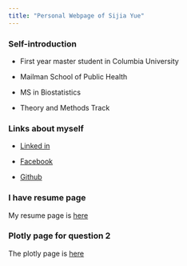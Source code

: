 ```yaml
---
title: "Personal Webpage of Sijia Yue"
---
```


### Self-introduction

* First year master student in Columbia University

* Mailman School of Public Health

* MS in Biostatistics

* Theory and Methods Track


### Links about myself

* [Linked in](https://www.linkedin.com/in/sijia-yue-4100b7158/)

* [Facebook](https://www.facebook.com/sijia.yue.92)

* [Github](https://github.com/ysjbluemoon)

### I have resume page

My resume page is [here](resume.html)

### Plotly page for question 2

The plotly page is [here](plotly.html)

